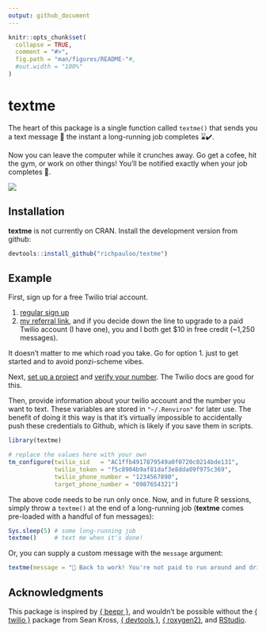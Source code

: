 ```yaml
---
output: github_document
---
```


<!-- README.md is generated from README.Rmd. Please edit that file -->

```r
knitr::opts_chunk$set(
  collapse = TRUE,
  comment = "#>",
  fig.path = "man/figures/README-"#,
  #out.width = "100%"
)
```
# textme

<!-- badges: start -->
<!-- badges: end -->

The heart of this package is a single function called `textme()` that sends you a text message 📱 the instant a long-running job completes ⌛✔️.

Now you can leave the computer while it crunches away. Go get a cofee, hit the gym, or work on other things! You'll be notified exactly when your job completes 🎉.  

![](https://github.com/richpauloo/junkyard/blob/master/img/textme.png?raw=true)


## Installation

<!-- You can install the released version of textme from [CRAN](https://CRAN.R-project.org) with: -->

<!-- ``` r -->
<!-- install.packages("textme") -->
<!-- ``` -->

**textme** is not currently on CRAN. Install the development version from github:

```r
devtools::install_github("richpauloo/textme")
```

## Example

First, sign up for a free Twilio trial account. 

1. [regular sign up](https://www.twilio.com/)  
2. [my referral link](https://www.twilio.com/referral/rIaK9w), and if you decide down the line to upgrade to a paid Twilio account (I have one), you and I both get $10 in free credit (~1,250 messages).  

It doesn't matter to me which road you take. Go for option 1. just to get started and to avoid ponzi-scheme vibes.  

Next, [set up a project](https://support.twilio.com/hc/en-us/articles/360011177133-View-and-Create-New-Projects-in-Twilio-Console) and [verify your number](https://support.twilio.com/hc/en-us/articles/223180048-Adding-a-Verified-Phone-Number-or-Caller-ID-with-Twilio). The Twilio docs are good for this.  

Then, provide information about your twilio account and the number you want to text. These variables are stored in `"~/.Renviron"` for later use. The benefit of doing it this way is that it's virtually impossible to accidentally push these credentials to Github, which is likely if you save them in scripts.  


```r
library(textme)

# replace the values here with your own
tm_configure(twilio_sid   = "AC1ffb4917879549a0f0720c0214bde131",
             twilio_token = "f5c8904b9af81daf3e8dda09f975c369",
             twilio_phone_number = "1234567890",
             target_phone_number = "0987654321")
```

The above code needs to be run only once. Now, and in future R sessions, simply throw a `textme()` at the end of a long-running job (**textme** comes pre-loaded with a handful of fun messages):  

```r
Sys.sleep(5) # some long-running job
textme()     # text me when it's done!
```

Or, you can supply a custom message with the `message` argument: 

```r
textme(message = "👹 Back to work! You're not paid to run around and drink ☕ all day!")
```


## Acknowledgments

This package is inspired by [{ beepr }](https://www.r-project.org/nosvn/pandoc/beepr.html), and wouldn't be possible without the [{ twilio }](https://github.com/seankross/twilio) package from Sean Kross, [{ devtools }](https://github.com/r-lib/devtools), [{ roxygen2}](https://github.com/r-lib/roxygen2), and [RStudio](https://www.rstudio.com/).  
